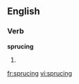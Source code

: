 ==English==

===Verb===
'''sprucing'''

# {{present participle of|spruce}}

[[fr:sprucing]]
[[vi:sprucing]]
